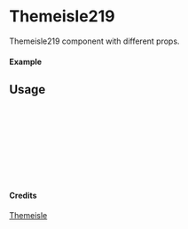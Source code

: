 
<Meta of={Themeisle219} title="Themeisle/Themeisle219" />

# Themeisle219

Themeisle219 component with different props.

#### Example

<Canvas of={Themeisle219.Primary} />

## Usage

```ts
import { Themeisle219 } from "yadl-ui";

const Example = () => {
  return (
      <Themeisle219 />
  );
};

export default Example;
```

#### Credits
[Themeisle](https://themeisle.com/illustrations)
